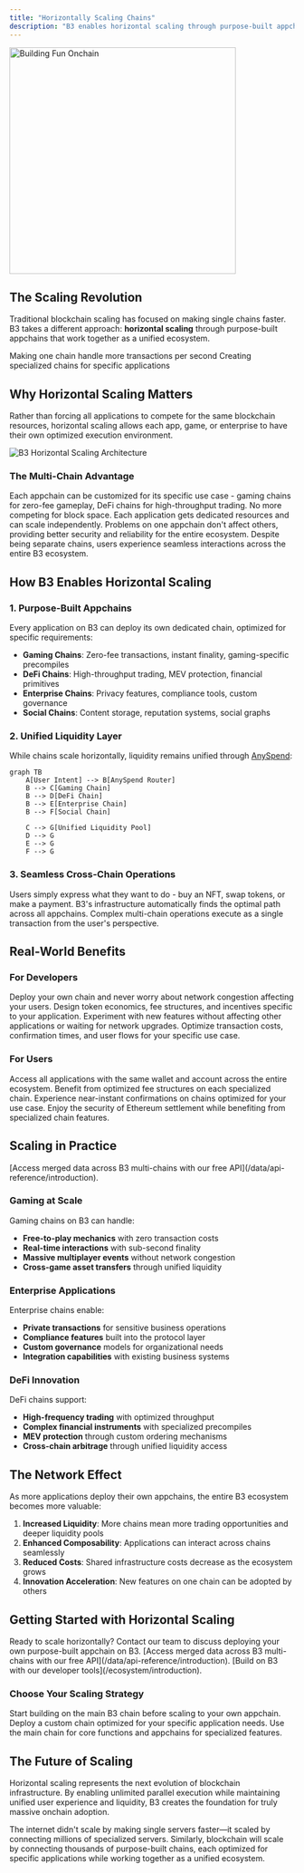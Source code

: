 ```yaml
---
title: "Horizontally Scaling Chains"
description: "B3 enables horizontal scaling through purpose-built appchains, each optimized for specific use cases while maintaining unified liquidity and user experience."
---
```


<img 
  src="/images/building-fun-onchain-banner.jpg" 
  alt="Building Fun Onchain"
  height="400"
  className="rounded-xl"
/>

## The Scaling Revolution

Traditional blockchain scaling has focused on making single chains faster. B3 takes a different approach: **horizontal scaling** through purpose-built appchains that work together as a unified ecosystem.

<CardGroup cols={2}>
<Card title="Vertical Scaling" icon="arrow-up">
  Making one chain handle more transactions per second
</Card>

<Card title="Horizontal Scaling" icon="arrow-right">
  Creating specialized chains for specific applications
</Card>
</CardGroup>

## Why Horizontal Scaling Matters

Rather than forcing all applications to compete for the same blockchain resources, horizontal scaling allows each app, game, or enterprise to have their own optimized execution environment.

<img src="/images/gamechains-diagram.jpg" alt="B3 Horizontal Scaling Architecture" className="w-full rounded-2xl" />

### The Multi-Chain Advantage

<CardGroup cols={2}>
<Card title="Application-Specific Optimization" icon="gear">
  Each appchain can be customized for its specific use case - gaming chains for zero-fee gameplay, DeFi chains for high-throughput trading.
</Card>

<Card title="Unlimited Throughput" icon="bolt">
  No more competing for block space. Each application gets dedicated resources and can scale independently.
</Card>

<Card title="Isolated Risk" icon="shield">
  Problems on one appchain don't affect others, providing better security and reliability for the entire ecosystem.
</Card>

<Card title="Unified Experience" icon="link">
  Despite being separate chains, users experience seamless interactions across the entire B3 ecosystem.
</Card>
</CardGroup>

## How B3 Enables Horizontal Scaling

### 1. Purpose-Built Appchains

Every application on B3 can deploy its own dedicated chain, optimized for specific requirements:

- **Gaming Chains**: Zero-fee transactions, instant finality, gaming-specific precompiles
- **DeFi Chains**: High-throughput trading, MEV protection, financial primitives
- **Enterprise Chains**: Privacy features, compliance tools, custom governance
- **Social Chains**: Content storage, reputation systems, social graphs

### 2. Unified Liquidity Layer

While chains scale horizontally, liquidity remains unified through [AnySpend](/protocol/liquidity):

```mermaid
graph TB
    A[User Intent] --> B[AnySpend Router]
    B --> C[Gaming Chain]
    B --> D[DeFi Chain] 
    B --> E[Enterprise Chain]
    B --> F[Social Chain]
    
    C --> G[Unified Liquidity Pool]
    D --> G
    E --> G
    F --> G
```

### 3. Seamless Cross-Chain Operations

<Steps>
<Step title="Express Intent">
  Users simply express what they want to do - buy an NFT, swap tokens, or make a payment.
</Step>

<Step title="Automatic Routing">
  B3's infrastructure automatically finds the optimal path across all appchains.
</Step>

<Step title="Atomic Execution">
  Complex multi-chain operations execute as a single transaction from the user's perspective.
</Step>
</Steps>

## Real-World Benefits

### For Developers

<CardGroup cols={2}>
<Card title="No More Congestion" icon="traffic-light">
  Deploy your own chain and never worry about network congestion affecting your users.
</Card>

<Card title="Custom Economics" icon="coins">
  Design token economics, fee structures, and incentives specific to your application.
</Card>

<Card title="Faster Innovation" icon="rocket">
  Experiment with new features without affecting other applications or waiting for network upgrades.
</Card>

<Card title="Better UX" icon="sparkles">
  Optimize transaction costs, confirmation times, and user flows for your specific use case.
</Card>
</CardGroup>

### For Users

<CardGroup cols={2}>
<Card title="Consistent Experience" icon="user-check">
  Access all applications with the same wallet and account across the entire ecosystem.
</Card>

<Card title="Lower Costs" icon="coins">
  Benefit from optimized fee structures on each specialized chain.
</Card>

<Card title="Faster Transactions" icon="clock">
  Experience near-instant confirmations on chains optimized for your use case.
</Card>

<Card title="Enhanced Security" icon="lock">
  Enjoy the security of Ethereum settlement while benefiting from specialized chain features.
</Card>
</CardGroup>

## Scaling in Practice

<Note icon="info" title="Consolidated Data">
  [Access merged data across B3 multi-chains with our free API](/data/api-reference/introduction).
</Note>

### Gaming at Scale

Gaming chains on B3 can handle:
- **Free-to-play mechanics** with zero transaction costs
- **Real-time interactions** with sub-second finality
- **Massive multiplayer events** without network congestion
- **Cross-game asset transfers** through unified liquidity

### Enterprise Applications

Enterprise chains enable:
- **Private transactions** for sensitive business operations
- **Compliance features** built into the protocol layer
- **Custom governance** models for organizational needs
- **Integration capabilities** with existing business systems

### DeFi Innovation

DeFi chains support:
- **High-frequency trading** with optimized throughput
- **Complex financial instruments** with specialized precompiles
- **MEV protection** through custom ordering mechanisms
- **Cross-chain arbitrage** through unified liquidity access

## The Network Effect

As more applications deploy their own appchains, the entire B3 ecosystem becomes more valuable:

1. **Increased Liquidity**: More chains mean more trading opportunities and deeper liquidity pools
2. **Enhanced Composability**: Applications can interact across chains seamlessly
3. **Reduced Costs**: Shared infrastructure costs decrease as the ecosystem grows
4. **Innovation Acceleration**: New features on one chain can be adopted by others

## Getting Started with Horizontal Scaling

<Card title="Deploy Your Appchain" icon="rocket" href="https://b3builders.typeform.com/bsmntdevelopers" horizontal>
  Ready to scale horizontally? Contact our team to discuss deploying your own purpose-built appchain on B3.
</Card>

<Note icon="info" title="Consolidated Data">
  [Access merged data across B3 multi-chains with our free API](/data/api-reference/introduction).
</Note>

<Note icon="info" title="Build on B3">
  [Build on B3 with our developer tools](/ecosystem/introduction).
</Note>


### Choose Your Scaling Strategy

<CardGroup cols={3}>
<Card title="Shared B3 Chain" icon="users">
  Start building on the main B3 chain before scaling to your own appchain.
</Card>

<Card title="Dedicated Appchain" icon="server">
  Deploy a custom chain optimized for your specific application needs.
</Card>

<Card title="Hybrid Approach" icon="block">
  Use the main chain for core functions and appchains for specialized features.
</Card>
</CardGroup>

## The Future of Scaling

Horizontal scaling represents the next evolution of blockchain infrastructure. By enabling unlimited parallel execution while maintaining unified user experience and liquidity, B3 creates the foundation for truly massive onchain adoption.

The internet didn't scale by making single servers faster—it scaled by connecting millions of specialized servers. Similarly, blockchain will scale by connecting thousands of purpose-built chains, each optimized for specific applications while working together as a unified ecosystem.

